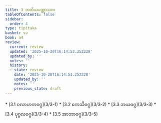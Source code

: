 ```yaml
---
title: 3 တတိယပဏ္ဏာသက
tableOfContents: false
sidebar:
  order: 4
type: tipitaka
basket: su
book: a4
review:
  current: review
  updated: '2025-10-20T16:14:53.252228'
  updated_by: ''
  notes: ''
  history:
  - state: review
    date: '2025-10-20T16:14:53.252228'
    updated_by: ''
    notes: ''
    previous_state: draft
---
```



<DynamicBreadcrumb />


<ReviewStatus review={frontmatter.review} showDetails={true} />

<HypothesisAnnotation frontmatter={frontmatter} />



<TableOfContents book="a4" section="3">
* [3.1 ဝလာဟကဝဂ္ဂ](3/3-1)
* [3.2 ကေသိဝဂ္ဂ](3/3-2)
* [3.3 ဘယဝဂ္ဂ](3/3-3)
* [3.4 ပုဂ္ဂလဝဂ္ဂ](3/3-4)
* [3.5 အာဘာဝဂ္ဂ](3/3-5)
</TableOfContents>